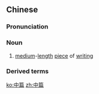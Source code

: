 ==Chinese==
{{zh-forms}}

===Pronunciation===
{{zh-pron
|m=zhōngpiān
|c=zung1 pin1
|cat=n
}}

===Noun===
{{zh-noun}}

# [[medium]]-[[length]] [[piece]] of [[writing]]

===Derived terms===
{{zh-der|中篇小說}}

[[ko:中篇]]
[[zh:中篇]]